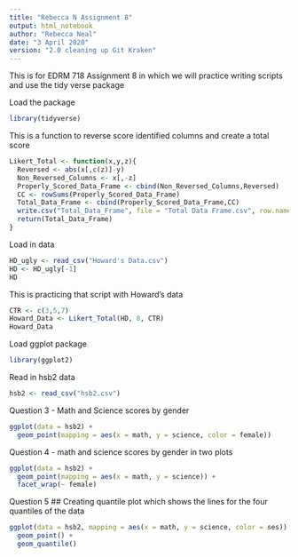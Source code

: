 ---
title: "Rebecca N Assignment 8"
output: html_notebook
author: "Rebecca Neal"
date: "3 April 2020"
version: "2.0 cleaning up Git Kraken"
---

This is for EDRM 718 Assignment 8 in which we will practice writing scripts and
use the tidy verse package

Load the package
```{r}
library(tidyverse)
```

This is a function to reverse score identified columns and create a total score
```{r include=FALSE}
Likert_Total <- function(x,y,z){
  Reversed <- abs(x[,c(z)]-y)
  Non_Reversed_Columns <- x[,-z]
  Properly_Scored_Data_Frame <- cbind(Non_Reversed_Columns,Reversed)
  CC <- rowSums(Properly_Scored_Data_Frame)
  Total_Data_Frame <- cbind(Properly_Scored_Data_Frame,CC)
  write.csv("Total_Data_Frame", file = "Total Data Frame.csv", row.names = FALSE)
  return(Total_Data_Frame)
}
```

Load in data
```{r}
HD_ugly <- read_csv("Howard's Data.csv")
HD <- HD_ugly[-1]
HD
```

This is practicing that script with Howard's data
```{r}
CTR <- c(3,5,7)
Howard_Data <- Likert_Total(HD, 8, CTR)
Howard_Data
```


Load ggplot package
```{r}
library(ggplot2)
```

Read in hsb2 data
```{r include=FALSE}
hsb2 <- read_csv("hsb2.csv")
```

Question 3 - Math and Science scores by gender
```{r}
ggplot(data = hsb2) +
  geom_point(mapping = aes(x = math, y = science, color = female))
```

Question 4 - math and science scores by gender in two plots
```{r}
ggplot(data = hsb2) +
  geom_point(mapping = aes(x = math, y = science)) +
  facet_wrap(~ female)
```

Question 5
## Creating quantile plot which shows the lines for the four quantiles of the data
```{r}
ggplot(data = hsb2, mapping = aes(x = math, y = science, color = ses)) +
  geom_point() +
  geom_quantile()
```


